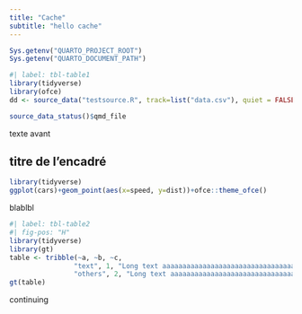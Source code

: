 ```yaml
---
title: "Cache"
subtitle: "hello cache"
---
```


```r
Sys.getenv("QUARTO_PROJECT_ROOT")
Sys.getenv("QUARTO_DOCUMENT_PATH")

```


```r
#| label: tbl-table1
library(tidyverse)
library(ofce)
dd <- source_data("testsource.R", track=list("data.csv"), quiet = FALSE)

source_data_status()$qmd_file
```

texte avant

::: {.callout-tip collapse="true" icon="false"}
## titre de l'encadré

```r
library(tidyverse)
ggplot(cars)+geom_point(aes(x=speed, y=dist))+ofce::theme_ofce()

```

blablbl

```r
#| label: tbl-table2
#| fig-pos: "H"
library(tidyverse)
library(gt)
table <- tribble(~a, ~b, ~c,
                "text", 1, "Long text aaaaaaaaaaaaaaaaaaaaaaaaaaaaaaaaaaaaargh",
                "others", 2, "Long text aaaaaaaaaaaaaaaaaaaaaaaaaaaaaaaaaaaaargh") 
gt(table)
```
:::

continuing

